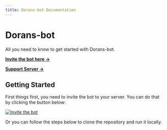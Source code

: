 ```yaml
---
title: Dorans-bot Documentation
---
```




# Dorans-bot

All you need to know to get started with Dorans-bot.

[**Invite the bot here →**](https://dorans.bot/invite)

[**Support Server →**](https://discord.gg/doransbot)

## Getting Started

First things first, you need to invite the bot to your server. You can do that by clicking the button below:

[![Invite the bot](https://img.shields.io/badge/Invite%20the%20bot-7289DA?style=for-the-badge&logo=discord&logoColor=white)](https://dorans.bot/invite)

Or you can follow the steps below to clone the repository and run it locally.


